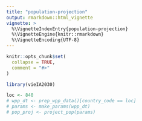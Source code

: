 ```yaml
---
title: "population-projection"
output: rmarkdown::html_vignette
vignette: >
  %\VignetteIndexEntry{population-projection}
  %\VignetteEngine{knitr::rmarkdown}
  %\VignetteEncoding{UTF-8}
---
```


```r
knitr::opts_chunk$set(
  collapse = TRUE,
  comment = "#>"
)
```

```r
library(vieIA2030)
```

```r
loc <- 840
# wpp_dt <- prep_wpp_data()[country_code == loc]
# params <- make_params(wpp_dt)
# pop_proj <- project_pop(params)
```